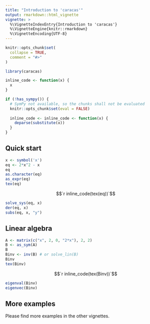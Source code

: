 ```yaml
---
title: "Introduction to 'caracas'"
output: rmarkdown::html_vignette
vignette: >
  %\VignetteIndexEntry{Introduction to 'caracas'}
  %\VignetteEngine{knitr::rmarkdown}
  %\VignetteEncoding{UTF-8}
---
```


```r
knitr::opts_chunk$set(
  collapse = TRUE,
  comment = "#>"
)
```

```r
library(caracas)
```

```r
inline_code <- function(x) {
  x
}

if (!has_sympy()) {
  # SymPy not available, so the chunks shall not be evaluated
  knitr::opts_chunk$set(eval = FALSE)
  
  inline_code <- inline_code <- function(x) {
    deparse(substitute(x))
  }
}
```

## Quick start

```r
x <- symbol('x')
eq <- 2*x^2 - x
eq
as.character(eq)
as_expr(eq)
tex(eq)
```

$$`r inline_code(tex(eq))`$$

```r
solve_sys(eq, x)
der(eq, x)
subs(eq, x, "y")
```

## Linear algebra

```r
A <- matrix(c("x", 2, 0, "2*x"), 2, 2)
B <- as_sym(A)
B
Binv <- inv(B) # or solve_lin(B)
Binv
tex(Binv)
```

$$`r inline_code(tex(Binv))`$$

```r
eigenval(Binv)
eigenvec(Binv)
```


## More examples

Please find more examples in the other vignettes.

